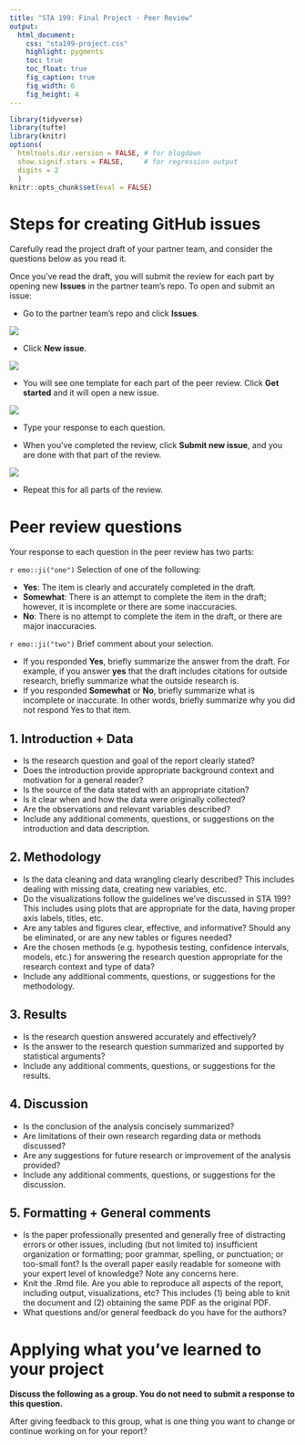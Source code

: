 ```yaml
---
title: "STA 199: Final Project - Peer Review"
output: 
  html_document: 
    css: "sta199-project.css"
    highlight: pygments
    toc: true
    toc_float: true
    fig_caption: true
    fig_width: 6
    fig_height: 4
---
```


```r
library(tidyverse)
library(tufte)
library(knitr)
options(
  htmltools.dir.version = FALSE, # for blogdown
  show.signif.stars = FALSE,     # for regression output
  digits = 2
  )
knitr::opts_chunk$set(eval = FALSE)
```

# Steps for creating GitHub issues

Carefully read the project draft of your partner team, and 
consider the questions below as you read it. 

Once you've read the draft, you will submit the review for each part by opening 
new **Issues** in the partner team's repo. To open and submit an issue: 

- Go to the partner team's repo and click **Issues**. 

![](img/1_click_issue.png)

- Click **New issue**. 

![](img/2_new_issue.png)

- You will see one template for each part of the peer review. 
Click **Get started** and it will open a new issue. 

![](img/3_get_started.png)

- Type your response to each question. 

- When you've completed the review, click **Submit new issue**, and you are done 
with that part of the review. 

![](img/4_submit.png)

- Repeat this for all parts of the review.

# Peer review questions

Your response to each question in the peer review has two parts:

`r emo::ji("one")` Selection of one of the following: 
  
  - **Yes**: The item is clearly and accurately completed in the draft. 
  - **Somewhat**: There is an attempt to complete the item in the draft; however, 
  it is incomplete or there are some inaccuracies. 
  - **No**: There is no attempt to complete the item in the draft, or there 
  are major inaccuracies. 

`r emo::ji("two")` Brief comment about your selection.
  
  - If you responded **Yes**, briefly summarize the answer from the draft. 
  For example, if you answer **yes** that the draft includes citations for outside 
  research, briefly summarize what the outside research is.
  - If you responded **Somewhat** or **No**, briefly summarize what is incomplete 
  or inaccurate. In other words, briefly summarize why you did not respond 
  Yes to that item.

## 1. Introduction + Data

- Is the research question and goal of the report clearly stated? 
- Does the introduction provide appropriate background context and 
motivation for a general reader?
- Is the source of the data stated with an appropriate citation? 
- Is it clear when and how the data were originally collected?
- Are the observations and relevant variables described?
- Include any additional comments, questions, or suggestions on the introduction 
and data description. 

## 2. Methodology

- Is the data cleaning and data wrangling clearly described? This includes dealing with missing data, creating new variables, etc.
- Do the visualizations follow the guidelines we’ve discussed in STA 199? This includes using plots that are appropriate for the data, having proper axis labels, titles, etc.
- Are any tables and figures clear, effective, and informative? Should any be eliminated, or are any new tables or figures needed?
- Are the chosen methods (e.g. hypothesis testing, confidence intervals, models, etc.) for answering the research question appropriate for the research context and type of data?
- Include any additional comments, questions, or suggestions for the methodology.

## 3. Results

- Is the research question answered accurately and effectively?
- Is the answer to the research question summarized and supported by statistical arguments?
- Include any additional comments, questions, or suggestions for the results.

## 4. Discussion 

- Is the conclusion of the analysis concisely summarized?
- Are limitations of their own research regarding data or methods discussed?
- Are any suggestions for future research or improvement of the analysis provided? 
- Include any additional comments, questions, or suggestions for the discussion.

## 5. Formatting + General comments 

- Is the paper professionally presented and generally free of distracting errors or other issues, including (but not limited to) insufficient organization or formatting; poor grammar, spelling, or punctuation; or too-small font? Is the overall paper easily readable for someone with your expert level of knowledge? Note any concerns here.
- Knit the .Rmd file. Are you able to reproduce all aspects of the report, including output, visualizations, etc? This includes (1) being able to knit the document and (2) obtaining the same PDF as the original PDF.
- What questions and/or general feedback do you have for the authors?

# Applying what you’ve learned to your project

**Discuss the following as a group. You do not need to submit a response to this question.**

After giving feedback to this group, what is one thing you want to change 
or continue working on for your report?

